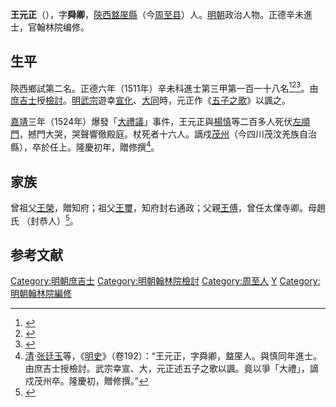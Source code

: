 {{明清人物信息框
| 姓名 = 王元正
| 原名 =
| 圖片名稱= 
| 圖片大小 =
| 圖片說明 = 
| 最高職務 = 翰林院編修
| 國家 = 大明 
| 爵位 =
| 籍貫 = 陝西西安府盩厔縣
| 族裔 = 
| 旗籍 = 
| 字號 = 字舜卿
| 諡號 =
| 出生日期 = 生年不詳
| 出生地點 =
| 逝世日期 = 嘉靖年間
| 逝世地點 =
| 墓葬 =
| 配偶 = 
| 親屬 = 
| 出身 =
* 陝西鄉試第二名亞元
* 正德六年辛未科同進士出身
| 經歷 =
| 著作 =  
}}

'''王元正'''（{{bd|?||?||}}），字'''舜卿'''，[[陝西|陝西]][[盩厔縣|盩厔縣]]（今[[周至县|周至县]]）人。[[明朝|明朝]]政治人物。正德辛未進士，官翰林院编修。

==生平==
陝西鄉試第二名。正德六年（1511年）辛未科進士第三甲第一百一十八名<ref>{{Cite book|title=《皇明贡举考》卷五|last=（明）[[张朝瑞|张朝瑞]]|first=|publisher=《续修四库全书》史部第828册|year=|isbn=|location=|pages=}}</ref><ref>{{Cite book|title=贡举志五种 上|last=鲁小俊，江俊伟著|first=|publisher=武汉：武汉大学出版社|year=2009|isbn=978-7-307-07043-1|location=|pages=}}</ref><ref>{{Cite book|title=近代中国史料丛刊续辑 785-790 明清进士题名录索引 1-6|last=朱保炯，谢沛霖|first=|publisher=文海出版社|year=1981|isbn=|location=台湾}}</ref>。由[[庶吉士|庶吉士]]授[[檢討|檢討]]。[[明武宗|明武宗]]遊幸[[宣府镇|宣化]]、[[大同市|大同]]時，元正作《[[五子之歌|五子之歌]]》以諷之。

[[嘉靖|嘉靖]]三年（1524年）爆發「[[大禮議|大禮議]]」事件，王元正與[[楊慎|楊慎]]等二百多人死伏[[左順門|左順門]]，撼門大哭，哭聲響徹殿庭。杖死者十六人。謫戍[[茂州|茂州]]（今四川茂汶羌族自治縣），卒於任上。隆慶初年，贈修撰<ref>[[清|清]]·[[张廷玉|张廷玉]]等，《[[明史|明史]]》（卷192）：“王元正，字舜卿，盩厔人。與慎同年進士。由庶吉士授檢討。武宗幸宣、大，元正述五子之歌以諷。竟以爭「大禮」，謫戍茂州卒。隆慶初，贈修撰。”</ref>。

==家族==
曾祖父[[王榮|王榮]]，贈知府；祖父[[王璽|王璽]]，知府封右通政；父親[[王傅|王傅]]，曾任太㒒寺卿。母趙氏 （封恭人）<ref>{{Cite book|title=天一阁藏明代科举录选刊 登科录 点校本|last=龚延明主编|first=|publisher=宁波出版社|year=2016|isbn=978-7-5526-2320-8|location=宁波|pages=|quote=《天一閣藏明代科舉錄選刊.登科錄》之《正德六年辛未科進士登科錄》}}</ref>。

==参考文献==
{{reflist}}

{{正德六年辛未科殿試金榜}}
{{左順門事件}}
{{DEFAULTSORT:Wang王}}
[[Category:明朝庶吉士|Category:明朝庶吉士]]
[[Category:明朝翰林院檢討|Category:明朝翰林院檢討]]
[[Category:周至人|Category:周至人]]
[[Category:王姓|Y]]
[[Category:明朝翰林院編修|Category:明朝翰林院編修]]